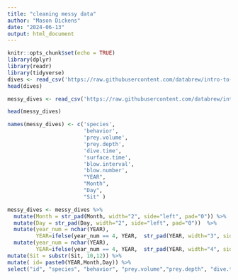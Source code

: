 ```yaml
---
title: "cleaning messy data"
author: "Mason Dickens"
date: "2024-06-13"
output: html_document
---
```


```r
knitr::opts_chunk$set(echo = TRUE)
library(dplyr)
library(readr)
library(tidyverse)
dives <- read_csv('https://raw.githubusercontent.com/databrew/intro-to-data-science/main/data/whales-dives.csv')
head(dives)
```

```r
messy_dives <- read_csv('https://raw.githubusercontent.com/databrew/intro-to-data-science/main/data/whales-dives-messy.csv')

head(messy_dives)

names(messy_dives) <- c('species', 
                        'behavior',
                        'prey.volume', 
                        'prey.depth', 
                        'dive.time', 
                        'surface.time', 
                        'blow.interval', 
                        'blow.number', 
                        "YEAR",
                        "Month",
                        "Day",
                        "Sit" ) 

messy_dives <- messy_dives %>%
  mutate(Month = str_pad(Month, width="2", side="left", pad="0")) %>%
  mutate(Day = str_pad(Day, width="2", side="left", pad="0"))  %>%
  mutate(year_num = nchar(YEAR),
         YEAR=ifelse(year_num == 4, YEAR,  str_pad(YEAR, width="3", side="left", pad="0")))  %>%
  mutate(year_num = nchar(YEAR),
         YEAR=ifelse(year_num == 4, YEAR,  str_pad(YEAR, width="4", side="left", pad="2"))) %>%
mutate(Sit = substr(Sit, 10,12)) %>% 
mutate( id= paste0(YEAR,Month,Day)) %>% 
select("id", "species", "behavior", "prey.volume","prey.depth", "dive.time","surface.time","blow.interval", "blow.number")

  
  
  


```



